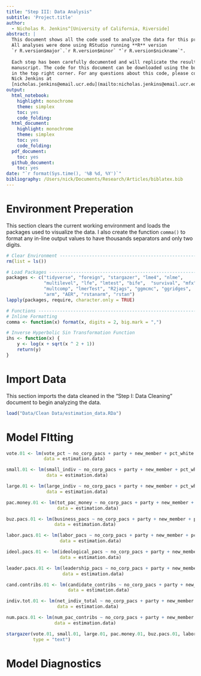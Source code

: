 ```yaml
---
title: "Step III: Data Analysis"
subtitle: 'Project.title'
author:
  - Nicholas R. Jenkins^[University of California, Riverside]
abstract: |
  This document shows all the code used to analyze the data for this project. 
  All analyses were done using RStudio running **R** version 
  `r R.version$major`.`r R.version$minor` "`r R.version$nickname`". 
  
  Each step has been carefully documented and will replicate the results in the 
  manuscript. The code for this document can be downloaded using the button 
  in the top right corner. For any questions about this code, please contact 
  Nick Jenkins at 
  [nicholas.jenkins@email.ucr.edu](mailto:nicholas.jenkins@email.ucr.edu).
output:
  html_notebook: 
    highlight: monochrome
    theme: simplex
    toc: yes
    code_folding: 
  html_document:
    highlight: monochrome
    theme: simplex
    toc: yes
    code_folding:
  pdf_document:
    toc: yes
  github_document:
    toc: yes
date: "`r format(Sys.time(), '%B %d, %Y')`"
bibliography: /Users/nick/Documents/Research/Articles/biblatex.bib
---
```


# Environment Preperation

This section clears the current working environment and loads the packages used to visualize the data. I also create the function `comma()` to format any in-line output values to have thousands separators and only two digits. 

```r
# Clear Environment -----------------------------------------------------------
rm(list = ls())

# Load Packages ---------------------------------------------------------------
packages <- c("tidyverse", "foreign", "stargazer", "lme4", "nlme", 
              "multilevel", "lfe", "lmtest", "bife",  "survival", "mfx", 
              "multcomp", "lmerTest", "R2jags", "ggmcmc", "ggridges",
              "arm", "AER", "rstanarm", "rstan")
lapply(packages, require, character.only = TRUE)

# Functions -------------------------------------------------------------------
# Inline Formatting
comma <- function(x) format(x, digits = 2, big.mark = ",")

# Inverse Hyperbolic Sin Transformation Function
ihs <- function(x) {
    y <- log(x + sqrt(x ^ 2 + 1))
    return(y)
}
```


# Import Data

This section imports the data cleaned in the "Step I: Data Cleaning" document to begin analyzing the data. 

```r
load("Data/Clean Data/estimation_data.RDa")
```


# Model FItting

```r
vote.01 <- lm(vote_pct ~ no_corp_pacs + party + new_member + pct_white + pct_black + pct_latino + pct_bachelors + median_hh_income + pct_clinton_16 + pct_dem_house_16,
              data = estimation.data)

small.01 <- lm(small_indiv ~ no_corp_pacs + party + new_member + pct_white + pct_black + pct_latino + pct_bachelors + median_hh_income + pct_clinton_16 + pct_dem_house_16,
               data = estimation.data)

large.01 <- lm(large_indiv ~ no_corp_pacs + party + new_member + pct_white + pct_black + pct_latino + pct_bachelors + median_hh_income + pct_clinton_16 + pct_dem_house_16,
               data = estimation.data)

pac.money.01 <- lm(tot_pac_money ~ no_corp_pacs + party + new_member + pct_white + pct_black + pct_latino + pct_bachelors + median_hh_income + pct_clinton_16 + pct_dem_house_16,
                   data = estimation.data)

buz.pacs.01 <- lm(business_pacs ~ no_corp_pacs + party + new_member + pct_white + pct_black + pct_latino + pct_bachelors + median_hh_income + pct_clinton_16 + pct_dem_house_16,
                  data = estimation.data)

labor.pacs.01 <- lm(labor_pacs ~ no_corp_pacs + party + new_member + pct_white + pct_black + pct_latino + pct_bachelors + median_hh_income + pct_clinton_16 + pct_dem_house_16,
                    data = estimation.data)

ideol.pacs.01 <- lm(ideological_pacs ~ no_corp_pacs + party + new_member + pct_white + pct_black + pct_latino + pct_bachelors + median_hh_income + pct_clinton_16 + pct_dem_house_16,
                    data = estimation.data)

leader.pacs.01 <- lm(leadership_pacs ~ no_corp_pacs + party + new_member + pct_white + pct_black + pct_latino + pct_bachelors + median_hh_income + pct_clinton_16 + pct_dem_house_16,
                     data = estimation.data)

cand.contribs.01 <- lm(candidate_contribs ~ no_corp_pacs + party + new_member + pct_white + pct_black + pct_latino + pct_bachelors + median_hh_income + pct_clinton_16 + pct_dem_house_16,
                       data = estimation.data)

indiv.tot.01 <- lm(net_indiv_total ~ no_corp_pacs + party + new_member + pct_white + pct_black + pct_latino + pct_bachelors + median_hh_income + pct_clinton_16 + pct_dem_house_16,
                   data = estimation.data)

num.pacs.01 <- lm(num_pac_contribs ~ no_corp_pacs + party + new_member + pct_white + pct_black + pct_latino + pct_bachelors + median_hh_income + pct_clinton_16 + pct_dem_house_16,
                  data = estimation.data)

stargazer(vote.01, small.01, large.01, pac.money.01, buz.pacs.01, labor.pacs.01, ideol.pacs.01, leader.pacs.01, cand.contribs.01, indiv.tot.01, num.pacs.01,
          type = "text")
```


# Model Diagnostics

```r

```